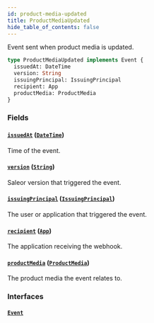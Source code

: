 ```yaml
---
id: product-media-updated
title: ProductMediaUpdated
hide_table_of_contents: false
---
```


Event sent when product media is updated.

```graphql
type ProductMediaUpdated implements Event {
  issuedAt: DateTime
  version: String
  issuingPrincipal: IssuingPrincipal
  recipient: App
  productMedia: ProductMedia
}
```

### Fields

#### [`issuedAt`](#) ([`DateTime`](../../../developer/api-reference/scalars/date-time))

Time of the event.

#### [`version`](#) ([`String`](../../../developer/api-reference/scalars/string))

Saleor version that triggered the event.

#### [`issuingPrincipal`](#) ([`IssuingPrincipal`](../../../developer/api-reference/unions/issuing-principal))

The user or application that triggered the event.

#### [`recipient`](#) ([`App`](../../../developer/api-reference/objects/app))

The application receiving the webhook.

#### [`productMedia`](#) ([`ProductMedia`](../../../developer/api-reference/objects/product-media))

The product media the event relates to.

### Interfaces

#### [`Event`](../../../developer/api-reference/interfaces/event)
